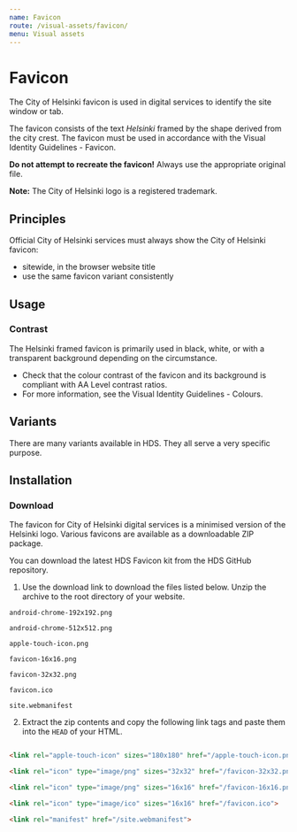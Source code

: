 ```yaml
---
name: Favicon
route: /visual-assets/favicon/
menu: Visual assets
---
```



# Favicon

<LargeParagraph>The City of Helsinki favicon is used in digital services to identify the site window or tab.</LargeParagraph>

<p>The favicon consists of the text <em>Helsinki</em> framed by the shape derived from the city crest. The favicon must be used in accordance with the <Link href="#" external>Visual Identity Guidelines - Favicon</Link>.</p>

**Do not attempt to recreate the favicon!** 
Always use the appropriate original file. 

**Note:** The City of Helsinki logo is a registered trademark.

## Principles 
Official City of Helsinki services must always show the City of Helsinki favicon: 
- sitewide, in the browser website title
- use the same favicon variant consistently

## Usage

### Contrast
The Helsinki framed favicon is primarily used in black, white, or with a transparent background depending on the circumstance.
- Check that the colour contrast of the favicon and its background is compliant with <Link href="https://www.w3.org/TR/WCAG21/#contrast-minimum" external>AA Level contrast ratios</Link>.
- For more information, see the <Link href="https://brand.hel.fi/en/colours/" external>Visual Identity Guidelines - Colours</Link>.


## Variants
There are many variants available in HDS. They all serve a very specific purpose.

## Installation

### Download

<p id="github">The favicon for City of Helsinki digital services is a minimised version of the Helsinki logo. Various favicons are available as a downloadable ZIP package.</p>
<p>You can <Link href="https://github.com/City-of-Helsinki/helsinki-design-system/releases/latest/download/hds-favicon-kit.zip" external>download the latest HDS Favicon kit from the HDS GitHub repository</Link>.</p>

1. Use the download link to download the files listed below. Unzip the archive to the root directory of your website.

```android-chrome-192x192.png```

```android-chrome-512x512.png```

```apple-touch-icon.png```

```favicon-16x16.png```

```favicon-32x32.png```

```favicon.ico```

```site.webmanifest```

2. Extract the zip contents and copy the following link tags and paste them into the `HEAD` of your HTML.
```html

<link rel="apple-touch-icon" sizes="180x180" href="/apple-touch-icon.png">

<link rel="icon" type="image/png" sizes="32x32" href="/favicon-32x32.png">

<link rel="icon" type="image/png" sizes="16x16" href="/favicon-16x16.png">

<link rel="icon" type="image/ico" sizes="16x16" href="/favicon.ico">

<link rel="manifest" href="/site.webmanifest">

```
